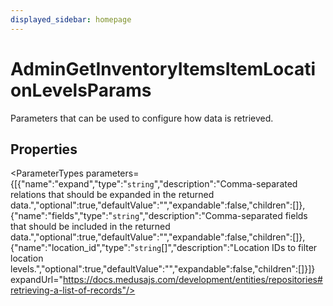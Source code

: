 ```yaml
---
displayed_sidebar: homepage
---
```



# AdminGetInventoryItemsItemLocationLevelsParams

Parameters that can be used to configure how data is retrieved.

## Properties

<ParameterTypes parameters={[{"name":"expand","type":"`string`","description":"Comma-separated relations that should be expanded in the returned data.","optional":true,"defaultValue":"","expandable":false,"children":[]},{"name":"fields","type":"`string`","description":"Comma-separated fields that should be included in the returned data.","optional":true,"defaultValue":"","expandable":false,"children":[]},{"name":"location_id","type":"`string`[]","description":"Location IDs to filter location levels.","optional":true,"defaultValue":"","expandable":false,"children":[]}]} expandUrl="https://docs.medusajs.com/development/entities/repositories#retrieving-a-list-of-records"/>
